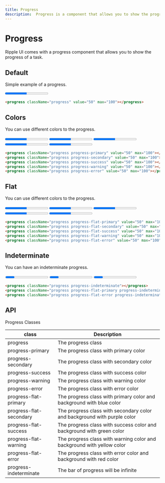 ```yaml
---
title: Progress
description:  Progress is a component that allows you to show the progress of a task.
---
```


# Progress

Ripple UI comes with a progress component that allows you to show the progress of a task.

## Default

Simple example of a progress.

 <progress className="progress" value="50" max="100"></progress>

```html
<progress className="progress" value="50" max="100"></progress>
```

## Colors

You can use different colors to the progress.

<div className="flex flex-col gap-4 w-fit">
    <progress className="progress progress-primary" value="50" max="100"></progress>
    <progress className="progress progress-secondary" value="50" max="100"></progress>
    <progress className="progress progress-success" value="50" max="100"></progress>
    <progress className="progress progress-warning" value="50" max="100"></progress>
    <progress className="progress progress-error" value="50" max="100"></progress>
</div>
    
```html
<progress className="progress progress-primary" value="50" max="100"></progress>
<progress className="progress progress-secondary" value="50" max="100"></progress>
<progress className="progress progress-success" value="50" max="100"></progress>
<progress className="progress progress-warning" value="50" max="100"></progress>
<progress className="progress progress-error" value="50" max="100"></progress>
```

## Flat

You can use different colors to the progress.

<div className="flex flex-col gap-4 w-fit">
    <progress className="progress progress-flat-primary" value="50" max="100"></progress>
    <progress className="progress progress-flat-secondary" value="50" max="100"></progress>
    <progress className="progress progress-flat-success" value="50" max="100"></progress>
    <progress className="progress progress-flat-warning" value="50" max="100"></progress>
    <progress className="progress progress-flat-error" value="50" max="100"></progress>
</div>

```html
<progress className="progress progress-flat-primary" value="50" max="100"></progress>
<progress className="progress progress-flat-secondary" value="50" max="100"></progress>
<progress className="progress progress-flat-success" value="50" max="100"></progress>
<progress className="progress progress-flat-warning" value="50" max="100"></progress>
<progress className="progress progress-flat-error" value="50" max="100"></progress>
```

## Indeterminate

You can have an indeterminate progress.

<div className="flex flex-col gap-4 w-fit">
    <progress className="progress progress-indeterminate"></progress>
    <progress className="progress progress-flat-primary progress-indeterminate"></progress>
    <progress className="progress progress-flat-error progress-indeterminate"></progress>
</div>

```html
<progress className="progress progress-indeterminate"></progress>
<progress className="progress progress-flat-primary progress-indeterminate"></progress>
<progress className="progress progress-flat-error progress-indeterminate"></progress>
```










## API
<Attributes>
<Attributes.Title>Progress Classes</Attributes.Title>

| class        | Description          |
| ------------- | -------------------- |
| progress | The progress class |
| progress-primary | The progress class with primary color |
| progress-secondary | The progress class with secondary color |
| progress-success | The progress class with success color |
| progress-warning | The progress class with warning color |
| progress-error | The progress class with error color |
| progress-flat-primary | The progress class with primary color and background with blue color |
| progress-flat-secondary | The progress class with secondary color and background with purple color |
| progress-flat-success | The progress class with success color and background with green color |
| progress-flat-warning | The progress class with warning color and background with yellow color |
| progress-flat-error | The progress class with error color and background with red color |
| progress-indeterminate | The bar of progress will be infinite |


</Attributes>

<LinkRedirect
  contentLeft="Pagination"
  hrefLeft="/docs/components/pagination"
  contentRight="Navbar"
  hrefRight="/docs/components/navbar"
/>
